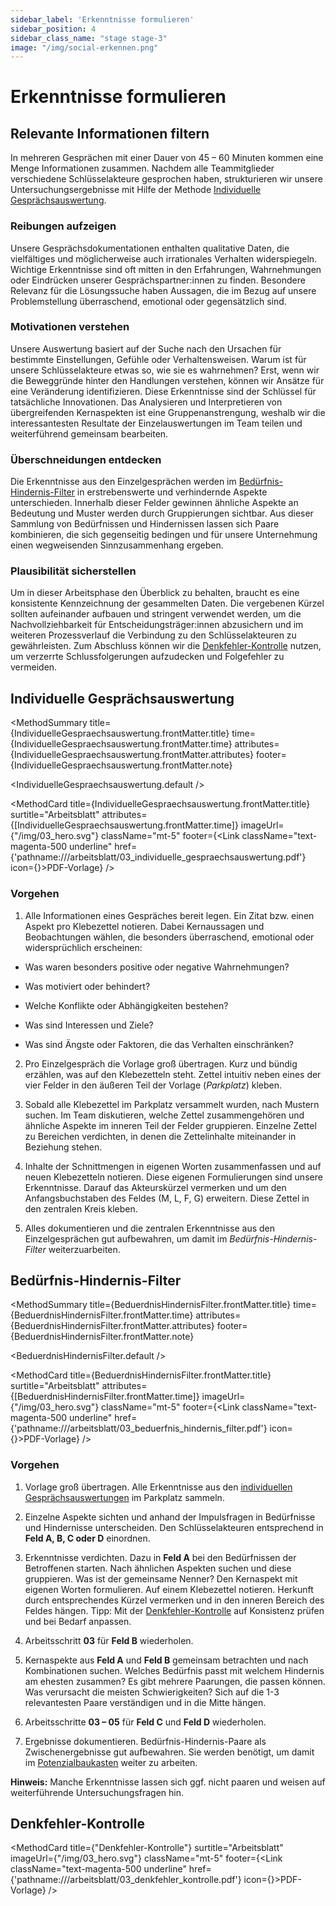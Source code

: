 ```yaml
---
sidebar_label: 'Erkenntnisse formulieren'
sidebar_position: 4
sidebar_class_name: "stage stage-3"
image: "/img/social-erkennen.png"
---
```



# Erkenntnisse formulieren

## Relevante Informationen filtern

In mehreren Gesprächen mit einer Dauer von 45 – 60 Minuten kommen eine Menge Informationen zusammen. Nachdem alle Teammitglieder verschiedene Schlüsselakteure gesprochen haben, strukturieren wir unsere Untersuchungsergebnisse mit Hilfe der Methode [Individuelle Gesprächsauswertung](#individuelle-gesprächsauswertung).

### Reibungen aufzeigen

Unsere Gesprächsdokumentationen enthalten qualitative Daten, die vielfältiges und möglicherweise auch irrationales Verhalten widerspiegeln. Wichtige Erkenntnisse sind oft mitten in den Erfahrungen, Wahrnehmungen oder Eindrücken unserer Gesprächspartner:innen zu finden. Besondere Relevanz für die Lösungssuche haben Aussagen, die im Bezug auf unsere Problemstellung überraschend, emotional oder gegensätzlich sind.

### Motivationen verstehen

Unsere Auswertung basiert auf der Suche nach den Ursachen für bestimmte Einstellungen, Gefühle oder Verhaltensweisen. Warum ist für unsere Schlüsselakteure etwas so, wie sie es wahrnehmen? Erst, wenn wir die Beweggründe hinter den Handlungen verstehen, können wir Ansätze für eine Veränderung identifizieren. Diese Erkenntnisse sind der Schlüssel für tatsächliche Innovationen. Das Analysieren und Interpretieren von übergreifenden Kernaspekten ist eine Gruppenanstrengung, weshalb wir die interessantesten Resultate der Einzelauswertungen im Team teilen und weiterführend gemeinsam bearbeiten.

### Überschneidungen entdecken

Die Erkenntnisse aus den Einzelgesprächen werden im [Bedürfnis-Hindernis-Filter](#bedürfnis-hindernis-filter) in erstrebenswerte und verhindernde Aspekte unterschieden. Innerhalb dieser Felder gewinnen ähnliche Aspekte an Bedeutung und Muster werden durch Gruppierungen sichtbar. Aus dieser Sammlung von Bedürfnissen und Hindernissen lassen sich Paare kombinieren, die sich gegenseitig bedingen und für unsere Unternehmung einen wegweisenden Sinnzusammenhang ergeben.

### Plausibilität sicherstellen

Um in dieser Arbeitsphase den Überblick zu behalten, braucht es eine konsistente Kennzeichnung der gesammelten Daten. Die vergebenen Kürzel sollten aufeinander aufbauen und stringent verwendet werden, um die Nachvollziehbarkeit für Entscheidungsträger:innen abzusichern und im weiteren Prozessverlauf die Verbindung zu den Schlüsselakteuren zu gewährleisten. Zum Abschluss können wir die [Denkfehler-Kontrolle](#denkfehler-kontrolle) nutzen, um verzerrte Schlussfolgerungen aufzudecken und Folgefehler zu vermeiden.

## Individuelle Gesprächsauswertung

<MethodSummary
  title={IndividuelleGespraechsauswertung.frontMatter.title}
  time={IndividuelleGespraechsauswertung.frontMatter.time}
  attributes={IndividuelleGespraechsauswertung.frontMatter.attributes}
  footer={IndividuelleGespraechsauswertung.frontMatter.note}
>
  <IndividuelleGespraechsauswertung.default />
</MethodSummary>

<MethodCard
  title={IndividuelleGespraechsauswertung.frontMatter.title}
  surtitle="Arbeitsblatt"
  attributes={[IndividuelleGespraechsauswertung.frontMatter.time]}
  imageUrl={"/img/03_hero.svg"}
  className="mt-5"
  footer={<Link className="text-magenta-500 underline" href={'pathname:///arbeitsblatt/03_individuelle_gespraechsauswertung.pdf'} icon={<EditIcon className="w-3 h-3 text-inherit" />}>PDF-Vorlage</Link>}
/>

### Vorgehen

1. Alle Informationen eines Gespräches bereit legen. Ein Zitat bzw. einen Aspekt pro Klebezettel notieren. Dabei Kernaussagen und Beobachtungen wählen, die besonders überraschend, emotional oder widersprüchlich erscheinen:

- Was waren besonders positive oder negative Wahrnehmungen?

- Was motiviert oder behindert?

- Welche Konflikte oder Abhängigkeiten bestehen?

- Was sind Interessen und Ziele?

- Was sind Ängste oder Faktoren, die das Verhalten einschränken?

2. Pro Einzelgespräch die Vorlage groß übertragen. Kurz und bündig erzählen, was auf den Klebezetteln steht. Zettel intuitiv neben eines der vier Felder in den äußeren Teil der Vorlage (_Parkplatz_) kleben.

3. Sobald alle Klebezettel im Parkplatz versammelt wurden, nach Mustern suchen. Im Team diskutieren, welche Zettel zusammengehören und ähnliche Aspekte im inneren Teil der Felder gruppieren. Einzelne Zettel zu Bereichen verdichten, in denen die Zettelinhalte miteinander in Beziehung stehen.

4. Inhalte der Schnittmengen in eigenen Worten zusammenfassen und auf neuen Klebezetteln notieren. Diese eigenen Formulierungen sind unsere Erkenntnisse. Darauf das Akteurskürzel vermerken und um den Anfangsbuchstaben des Feldes (M, L, F, G) erweitern. Diese Zettel in den zentralen Kreis kleben.

5. Alles dokumentieren und die zentralen Erkenntnisse aus den Einzelgesprächen gut aufbewahren, um damit im _Bedürfnis-Hindernis-Filter_ weiterzuarbeiten.

## Bedürfnis-Hindernis-Filter

<MethodSummary
  title={BeduerdnisHindernisFilter.frontMatter.title}
  time={BeduerdnisHindernisFilter.frontMatter.time}
  attributes={BeduerdnisHindernisFilter.frontMatter.attributes}
  footer={BeduerdnisHindernisFilter.frontMatter.note}
>
  <BeduerdnisHindernisFilter.default />
</MethodSummary>

<MethodCard
  title={BeduerdnisHindernisFilter.frontMatter.title}
  surtitle="Arbeitsblatt"
  attributes={[BeduerdnisHindernisFilter.frontMatter.time]}
  imageUrl={"/img/03_hero.svg"}
  className="mt-5"
  footer={<Link className="text-magenta-500 underline" href={'pathname:///arbeitsblatt/03_beduerfnis_hindernis_filter.pdf'} icon={<EditIcon className="w-3 h-3 text-inherit" />}>PDF-Vorlage</Link>}
/>

### Vorgehen

1. Vorlage groß übertragen. Alle Erkenntnisse aus den [individuellen Gesprächsauswertungen](#individuelle-gesprächsauswertung) im Parkplatz sammeln.

2. Einzelne Aspekte sichten und anhand der Impulsfragen in Bedürfnisse und Hindernisse unterscheiden. Den Schlüsselakteuren entsprechend in **Feld A, B, C oder D** einordnen.

3. Erkenntnisse verdichten. Dazu in **Feld A** bei den Bedürfnissen der Betroffenen starten. Nach ähnlichen Aspekten suchen und diese gruppieren. Was ist der gemeinsame Nenner? Den Kernaspekt mit eigenen Worten formulieren. Auf einem Klebezettel notieren. Herkunft durch entsprechendes Kürzel vermerken und in den inneren Bereich des Feldes hängen. Tipp: Mit der [Denkfehler-Kontrolle](#denkfehler-kontrolle) auf Konsistenz prüfen und bei Bedarf anpassen.

4. Arbeitsschritt **03** für **Feld B** wiederholen.

5. Kernaspekte aus **Feld A** und **Feld B** gemeinsam betrachten und nach Kombinationen suchen. Welches Bedürfnis passt mit welchem Hindernis am ehesten zusammen? Es gibt mehrere Paarungen, die passen können. Was verursacht die meisten Schwierigkeiten? Sich auf die 1-3 relevantesten Paare verständigen und in die Mitte hängen.

6. Arbeitsschritte **03 – 05** für **Feld C** und **Feld D** wiederholen.

7. Ergebnisse dokumentieren. Bedürfnis-Hindernis-Paare als Zwischenergebnisse gut aufbewahren. Sie werden benötigt, um damit im [Potenzialbaukasten](/buch/erkennen/potenziale-eingrenzen#potenzialbaukasten) weiter zu arbeiten.

<Hint>
  <b>Hinweis:</b> Manche Erkenntnisse lassen sich ggf. nicht paaren und weisen auf weiterführende Untersuchungsfragen hin.
</Hint>

## Denkfehler-Kontrolle

<MethodCard
  title={"Denkfehler-Kontrolle"}
  surtitle="Arbeitsblatt"
  imageUrl={"/img/03_hero.svg"}
  className="mt-5"
  footer={<Link className="text-magenta-500 underline" href={'pathname:///arbeitsblatt/03_denkfehler_kontrolle.pdf'} icon={<EditIcon className="w-3 h-3 text-inherit" />}>PDF-Vorlage</Link>}
/>
